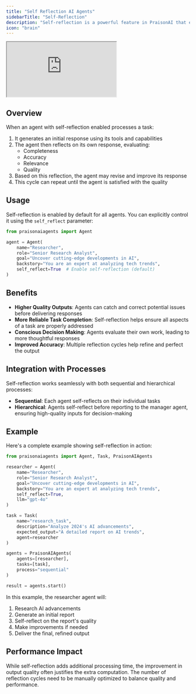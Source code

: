```yaml
---
title: "Self Reflection AI Agents"
sidebarTitle: "Self-Reflection"
description: "Self-reflection is a powerful feature in PraisonAI that enables agents to evaluate and improve their own responses before delivering them. This leads to higher quality outputs and more reliable task completion."
icon: "brain"
---
```


<div className="relative w-full aspect-video">
  <iframe
    className="absolute top-0 left-0 w-full h-full"
    src="https://www.youtube.com/embed/vLXobEN2Vc8"
    title="YouTube video player"
    allow="accelerometer; autoplay; clipboard-write; encrypted-media; gyroscope; picture-in-picture"
    allowFullScreen
  ></iframe>
</div>

## Overview

When an agent with self-reflection enabled processes a task:
1. It generates an initial response using its tools and capabilities
2. The agent then reflects on its own response, evaluating:
   - Completeness
   - Accuracy
   - Relevance
   - Quality
3. Based on this reflection, the agent may revise and improve its response
4. This cycle can repeat until the agent is satisfied with the quality

## Usage

Self-reflection is enabled by default for all agents. You can explicitly control it using the `self_reflect` parameter:

```python
from praisonaiagents import Agent

agent = Agent(
    name="Researcher",
    role="Senior Research Analyst",
    goal="Uncover cutting-edge developments in AI",
    backstory="You are an expert at analyzing tech trends",
    self_reflect=True  # Enable self-reflection (default)
)
```

## Benefits

- **Higher Quality Outputs**: Agents can catch and correct potential issues before delivering responses
- **More Reliable Task Completion**: Self-reflection helps ensure all aspects of a task are properly addressed
- **Conscious Decision Making**: Agents evaluate their own work, leading to more thoughtful responses
- **Improved Accuracy**: Multiple reflection cycles help refine and perfect the output

## Integration with Processes

Self-reflection works seamlessly with both sequential and hierarchical processes:

- **Sequential**: Each agent self-reflects on their individual tasks
- **Hierarchical**: Agents self-reflect before reporting to the manager agent, ensuring high-quality inputs for decision-making

## Example

Here's a complete example showing self-reflection in action:

```python
from praisonaiagents import Agent, Task, PraisonAIAgents

researcher = Agent(
    name="Researcher",
    role="Senior Research Analyst",
    goal="Uncover cutting-edge developments in AI",
    backstory="You are an expert at analyzing tech trends",
    self_reflect=True,
    llm="gpt-4o"
)

task = Task(
    name="research_task",
    description="Analyze 2024's AI advancements",
    expected_output="A detailed report on AI trends",
    agent=researcher
)

agents = PraisonAIAgents(
    agents=[researcher],
    tasks=[task],
    process="sequential"
)

result = agents.start()
```

In this example, the researcher agent will:
1. Research AI advancements
2. Generate an initial report
3. Self-reflect on the report's quality
4. Make improvements if needed
5. Deliver the final, refined output

## Performance Impact

While self-reflection adds additional processing time, the improvement in output quality often justifies the extra computation. 
The number of reflection cycles need to be manually optimized to balance quality and performance.
